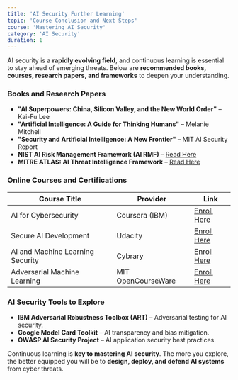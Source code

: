 ```yaml
---
title: 'AI Security Further Learning'
topic: 'Course Conclusion and Next Steps'
course: 'Mastering AI Security'
category: 'AI Security'
duration: 1
---
```


AI security is a **rapidly evolving field**, and continuous learning is essential to stay ahead of emerging threats. Below are **recommended books, courses, research papers, and frameworks** to deepen your understanding.

### Books and Research Papers

- **"AI Superpowers: China, Silicon Valley, and the New World Order"** – Kai-Fu Lee
- **"Artificial Intelligence: A Guide for Thinking Humans"** – Melanie Mitchell
- **"Security and Artificial Intelligence: A New Frontier"** – MIT AI Security Report
- **NIST AI Risk Management Framework (AI RMF)** – [Read Here](https://www.nist.gov/itl/ai-risk-management-framework)
- **MITRE ATLAS: AI Threat Intelligence Framework** – [Read Here](https://atlas.mitre.org/)

### Online Courses and Certifications

| Course Title                     | Provider           | Link                                     |
| -------------------------------- | ------------------ | ---------------------------------------- |
| AI for Cybersecurity             | Coursera (IBM)     | [Enroll Here](https://www.coursera.org/) |
| Secure AI Development            | Udacity            | [Enroll Here](https://www.udacity.com/)  |
| AI and Machine Learning Security | Cybrary            | [Enroll Here](https://www.cybrary.it/)   |
| Adversarial Machine Learning     | MIT OpenCourseWare | [Enroll Here](https://ocw.mit.edu/)      |

### AI Security Tools to Explore

- **IBM Adversarial Robustness Toolbox (ART)** – Adversarial testing for AI security.
- **Google Model Card Toolkit** – AI transparency and bias mitigation.
- **OWASP AI Security Project** – AI application security best practices.

Continuous learning is **key to mastering AI security**. The more you explore, the better equipped you will be to **design, deploy, and defend AI systems** from cyber threats.
